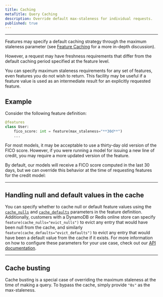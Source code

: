 ```yaml
---
title: Caching
metaTitle: Query Caching
description: Override default max-staleness for individual requests.
published: true
---
```



---

Features may specify a default caching strategy through
the maximum staleness parameter
(see [Feature Caching](/docs/feature-caching) for a more in-depth discussion).

However, a request may have freshness requirements that differ from
the default caching period specified at the feature level.

You can specify maximum staleness requirements for any set of features,
even features you do not wish to return.
This facility may be useful if a feature value is
used as an intermediate result for an explicitly requested feature.

## Example

Consider the following feature definition:

```python
@features
class User:
    fico_score: int = feature(max_staleness="**30d**")
    ...
```

For most models, it may be acceptable to use a thirty-day old
version of the FICO score. However, if you were running a
model for issuing a new line of credit,
you may require a more updated version of the feature.

By default, our models will receive a FICO score computed
in the last 30 days, but we can override this behavior
at the time of requesting features for the credit model:

<RequestingFeaturesMaxFreshness />

---

## Handling null and default values in the cache

You can specify whether to cache null or default feature values using the
[`cache_nulls`](/api-docs#feature.cache_nulls) and [`cache_defaults`](/api-docs#feature.cache_defaults)
parameters in the feature definition. Additionally, customers with a DynamoDB or
Redis online store can specify `feature(cache_nulls="evict_nulls")` to evict
any entry that would have been null from the cache, and similarly `feature(cache_defaults="evict_defaults")` to evict
any entry that would have been a default value from the cache if it exists. For more
information on how to configure these parameters for your use case, check out our
[API documentation](/api-docs#feature.cache_nulls).

---

## Cache busting

Cache busting is a special case of overriding the maximum
staleness at the time of making a query.
To bypass the cache, simply provide `"0s"` as the max-staleness.
